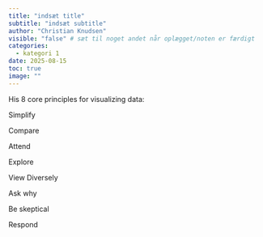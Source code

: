 ```yaml
---
title: "indsæt title"
subtitle: "indsæt subtitle"
author: "Christian Knudsen"
visible: "false" # sæt til noget andet når oplægget/noten er færdigt
categories:
  - kategori 1
date: 2025-08-15
toc: true
image: ""
---
```



His 8 core principles for visualizing data:

Simplify

Compare

Attend

Explore

View Diversely

Ask why

Be skeptical

Respond